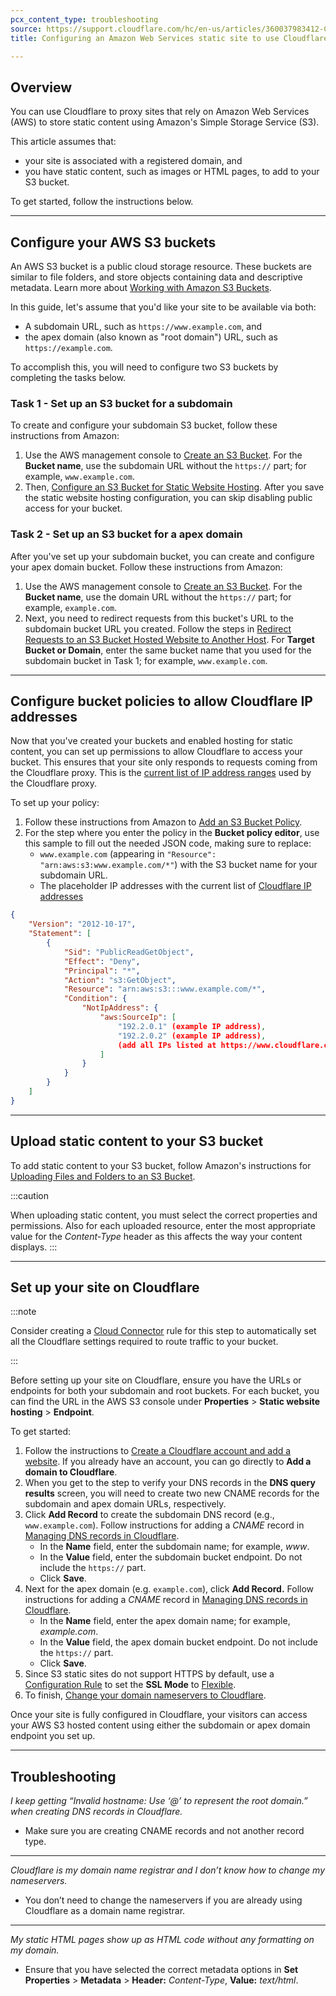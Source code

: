 ```yaml
---
pcx_content_type: troubleshooting
source: https://support.cloudflare.com/hc/en-us/articles/360037983412-Configuring-an-Amazon-Web-Services-static-site-to-use-Cloudflare
title: Configuring an Amazon Web Services static site to use Cloudflare

---
```


## Overview

You can use Cloudflare to proxy sites that rely on Amazon Web Services (AWS) to store static content using Amazon's Simple Storage Service (S3).

This article assumes that:

* your site is associated with a registered domain, and
* you have static content, such as images or HTML pages, to add to your S3 bucket.

To get started, follow the instructions below.

***

## Configure your AWS S3 buckets

An AWS S3 bucket is a public cloud storage resource. These buckets are similar to file folders, and store objects containing data and descriptive metadata. Learn more about [](https://docs.aws.amazon.com/AmazonS3/latest/dev/UsingBucket.html)[Working with Amazon S3 Buckets](https://docs.aws.amazon.com/AmazonS3/latest/dev/UsingBucket.html).

In this guide, let's assume that you'd like your site to be available via both:

* A subdomain URL, such as `https://www.example.com`, and
* the apex domain (also known as "root domain") URL, such as `https://example.com`.

To accomplish this, you will need to configure two S3 buckets by completing the tasks below.

### Task 1 - Set up an S3 bucket for a subdomain

To create and configure your subdomain S3 bucket, follow these instructions from Amazon:

1. Use the AWS management console to [Create an S3 Bucket](https://docs.aws.amazon.com/AmazonS3/latest/user-guide/create-bucket.html). For the **Bucket name**, use the subdomain URL without the `https://` part; for example, `www.example.com`.
2. Then, [Configure an S3 Bucket for Static Website Hosting](https://docs.aws.amazon.com/AmazonS3/latest/user-guide/static-website-hosting.html). After you save the static website hosting configuration, you can skip disabling public access for your bucket.

### Task 2 - Set up an S3 bucket for a apex domain

After you've set up your subdomain bucket, you can create and configure your apex domain bucket. Follow these instructions from Amazon:

1. Use the AWS management console to [Create an S3 Bucket](https://docs.aws.amazon.com/AmazonS3/latest/user-guide/create-bucket.html). For the **Bucket name**, use the domain URL without the `https://` part; for example, `example.com`.
2. Next, you need to redirect requests from this bucket's URL to the subdomain bucket URL you created. Follow the steps in [](https://docs.aws.amazon.com/AmazonS3/latest/user-guide/static-website-hosting.html)[](https://docs.aws.amazon.com/AmazonS3/latest/user-guide/redirect-website-requests.html)[Redirect Requests to an S3 Bucket Hosted Website to Another Host](https://docs.aws.amazon.com/AmazonS3/latest/user-guide/redirect-website-requests.html). For **Target Bucket or Domain**, enter the same bucket name that you used for the subdomain bucket in Task 1; for example, `www.example.com`.

***

## Configure bucket policies to allow Cloudflare IP addresses

Now that you've created your buckets and enabled hosting for static content, you can set up permissions to allow Cloudflare to access your bucket. This ensures that your site only responds to requests coming from the Cloudflare proxy. This is the [current list of IP address ranges](https://www.cloudflare.com/ips/) used by the Cloudflare proxy.

To set up your policy:

1. Follow these instructions from Amazon to [Add an S3 Bucket Policy](https://docs.aws.amazon.com/AmazonS3/latest/user-guide/add-bucket-policy.html).
2. For the step where you enter the policy in the **Bucket policy editor**, use this sample to fill out the needed JSON code, making sure to replace:
   * `www.example.com` (appearing in `"Resource": "arn:aws:s3:www.example.com/*"`) with the S3 bucket name for your subdomain URL.
   * The placeholder IP addresses with the current list of [Cloudflare IP addresses](https://www.cloudflare.com/ips)

```json
{
    "Version": "2012-10-17",
    "Statement": [
        {
            "Sid": "PublicReadGetObject",
            "Effect": "Deny",
            "Principal": "*",
            "Action": "s3:GetObject",
            "Resource": "arn:aws:s3:::www.example.com/*",
            "Condition": {
                "NotIpAddress": {
                    "aws:SourceIp": [
                        "192.2.0.1" (example IP address),
                        "192.2.0.2" (example IP address),
                        (add all IPs listed at https://www.cloudflare.com/ips)
                    ]
                }
            }
        }
    ]
}
```

***

## Upload static content to your S3 bucket

To add static content to your S3 bucket, follow Amazon's instructions for [Uploading Files and Folders to an S3 Bucket](https://docs.aws.amazon.com/AmazonS3/latest/user-guide/upload-objects.html).

:::caution

When uploading static content, you must select the correct properties
and permissions. Also for each uploaded resource, enter the most
appropriate value for the *Content-Type* header as this affects the way
your content displays. 
:::

***

## Set up your site on Cloudflare

:::note

Consider creating a [Cloud Connector](https://developers.cloudflare.com/rules/cloud-connector/) rule for this step to automatically set all the Cloudflare settings required to route traffic to your bucket.

:::

Before setting up your site on Cloudflare, ensure you have the URLs or endpoints for both your subdomain and root buckets. For each bucket, you can find the URL in the AWS S3 console under **Properties** > **Static website hosting** > **Endpoint**.

To get started:

1. Follow the instructions to [Create a Cloudflare account and add a website](https://support.cloudflare.com/hc/articles/201720164). If you already have an account, you can go directly to **Add a domain to Cloudflare**.
2. When you get to the step to verify your DNS records in the **DNS query results** screen, you will need to create two new CNAME records for the subdomain and apex domain URLs, respectively.
3. Click **Add Record** to create the subdomain DNS record (e.g., `www.example.com`). Follow instructions for adding a *CNAME* record in [Managing DNS records in Cloudflare](https://support.cloudflare.com/hc/articles/360019093151).
   * In the **Name** field, enter the subdomain name; for example, *www*.
   * In the **Value** field, enter the subdomain bucket endpoint. Do not include the `https://` part.
   * Click **Save**.
4. Next for the apex domain (e.g. `example.com`), click **Add Record.** Follow instructions for adding a *CNAME* record in [Managing DNS records in Cloudflare](https://support.cloudflare.com/hc/articles/360019093151).
   * In the **Name** field, enter the apex domain name; for example, *example.com*.
   * In the **Value** field, the apex domain bucket endpoint. Do not include the `https://` part.
   * Click **Save**.
5. Since S3 static sites do not support HTTPS by default, use a [Configuration Rule](/rules/configuration-rules/settings/#ssl) to set the **SSL Mode** to [Flexible](/ssl/origin-configuration/ssl-modes/).
6. To finish, [Change your domain nameservers to Cloudflare](https://support.cloudflare.com/hc/articles/205195708).

Once your site is fully configured in Cloudflare, your visitors can access your AWS S3 hosted content using either the subdomain or apex domain endpoint you set up.

***

## Troubleshooting

*I keep getting “Invalid hostname: Use ‘@’ to represent the root domain.” when creating DNS records in Cloudflare.* 

* Make sure you are creating CNAME records and not another record type.

***

*Cloudflare is my domain name registrar and I don’t know how to change my nameservers.*

* You don’t need to change the nameservers if you are already using Cloudflare as a domain name registrar.

***

*My static HTML pages show up as HTML code without any formatting on my domain.*

* Ensure that you have selected the correct metadata options in **Set Properties** > **Metadata** > **Header:** *Content-Type*, **Value:** *text/html*.
